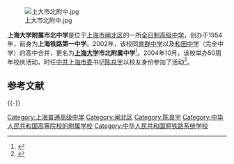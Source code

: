 [[File:上大市北附中.jpg|thumb]]

'''上海大学附属市北中学'''是位于[[上海市|上海市]][[闸北区|闸北区]]的一所[[全日制|全日制]][[高级中学|高级中学]]，创办于1954年，前身为'''上海铁路第一中学'''。2002年，该校同[[育群中学|育群中学]]以及[[和田中学|和田中学]]（完全中学）的高中合并，更名为'''[[上海大学|上海大学]]市北附属中学'''<ref>{{cite web |url = http://www.szxuexiao.com/baike/html/7/665.html |title = 学校百科 - 上海大学市北附属中学 |publisher = 深圳学校网 |accessdate = 2013-11-09 |archive-url = https://web.archive.org/web/20131109044733/http://www.szxuexiao.com/baike/html/7/665.html |archive-date = 2013-11-09 |dead-url = yes }}</ref>。2004年10月，该校举办50周年校庆活动，时任[[中共上海市委|中共上海市委]]书记[[陈良宇|陈良宇]]以校友身份参加了活动<ref>{{cite web |url = http://news.sina.com.cn/o/2004-10-31/14164096101s.shtml |title = 上大市北附中50华诞 陈良宇以校友身份参加校庆 |publisher = 新民晚报 |date = 2004年10月31日 |accessdate = 2013-11-09 |archive-date = 2019-05-09 |archive-url = https://web.archive.org/web/20190509204852/http://news.sina.com.cn/o/2004-10-31/14164096101s.shtml |dead-url = no }}</ref>。

== 参考文献 ==
{{Reflist|2}}

{{-}}
{{上海大学}}
{{陈良宇}}

[[Category:上海普通高级中学|Category:上海普通高级中学]]
[[Category:闸北区|Category:闸北区]]
[[Category:陈良宇|Category:陈良宇]]
[[Category:中华人民共和国高等院校的附属学校|Category:中华人民共和国高等院校的附属学校]]
[[Category:中华人民共和国原铁路系统学校|Category:中华人民共和国原铁路系统学校]]
{{seni-stub}}
{{SH-stub}}